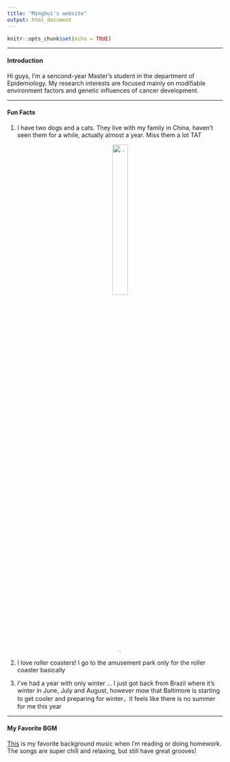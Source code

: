 ```yaml
---
title: "Minghui's website"
output: html_document
---
```


```r
knitr::opts_chunk$set(echo = TRUE)
```

----- 

#### Introduction
Hi guys, I'm a sencond-year Master's student in the department of Epidemiology. My research interests are focused mainly on modifiable environment factors and genetic influences of cancer development. 

-----

#### Fun Facts
1. I have two dogs and a cats. They live with my family in China, haven't seen them for a while, actually almost a year. Miss them a lot TAT
<center>
![.](WechatIMG1.jpeg){width=30%}
</center>

2. I love roller coasters! I go to the amusement park only for the roller coaster basically

3. I’ve had a year with only winter … I just got back from Brazil where it’s winter in June, July and August, however mow that Baltimore is starting to get cooler and preparing for winter，it feels like there is no summer for me this year


----
#### My Favorite BGM

[This](https://www.youtube.com/c/Chillhopdotcom) is my favorite background music when I'm reading or doing homework. The songs are super chill and relaxing, but still have great grooves!

